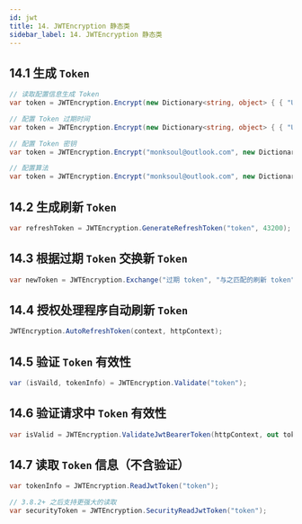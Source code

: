 ```yaml
---
id: jwt
title: 14. JWTEncryption 静态类
sidebar_label: 14. JWTEncryption 静态类
---
```


## 14.1 生成 `Token`

```cs showLineNumbers 
// 读取配置信息生成 Token
var token = JWTEncryption.Encrypt(new Dictionary<string, object> { { "UserId", 1 }  });

// 配置 Token 过期时间
var token = JWTEncryption.Encrypt(new Dictionary<string, object> { { "UserId", 1 }  }, 20);

// 配置 Token 密钥
var token = JWTEncryption.Encrypt("monksoul@outlook.com", new Dictionary<string, object> { { "UserId", 1 }  });

// 配置算法
var token = JWTEncryption.Encrypt("monksoul@outlook.com", new Dictionary<string, object> { { "UserId", 1 }  }, SecurityAlgorithms.HmacSha256);
```

## 14.2 生成刷新 `Token`

```cs showLineNumbers 
var refreshToken = JWTEncryption.GenerateRefreshToken("token", 43200);
```

## 14.3 根据过期 `Token` 交换新 `Token`

```cs showLineNumbers 
var newToken = JWTEncryption.Exchange("过期 token", "与之匹配的刷新 token", [新的token过期时间], [容错值]);
```

## 14.4 授权处理程序自动刷新 `Token`

```cs showLineNumbers 
JWTEncryption.AutoRefreshToken(context, httpContext);
```

## 14.5 验证 `Token` 有效性

```cs showLineNumbers 
var (isVaild, tokenInfo) = JWTEncryption.Validate("token");
```

## 14.6 验证请求中 `Token` 有效性

```cs showLineNumbers 
var isValid = JWTEncryption.ValidateJwtBearerToken(httpContext, out tokenInfo);
```

## 14.7 读取 `Token` 信息（不含验证）

```cs showLineNumbers 
var tokenInfo = JWTEncryption.ReadJwtToken("token");

// 3.8.2+ 之后支持更强大的读取
var securityToken = JWTEncryption.SecurityReadJwtToken("token");
```
